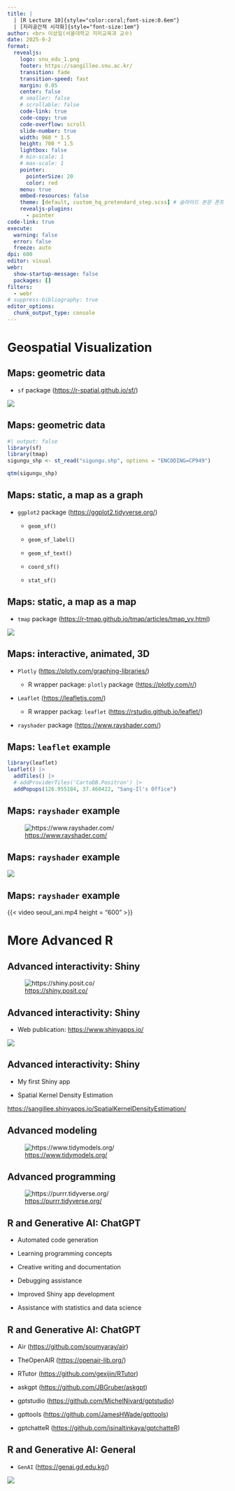 ```yaml
---
title: |
  | [R Lecture 10]{style="color:coral;font-size:0.6em"}   
  | [지리공간적 시각화]{style="font-size:1em"} 
author: <br> 이상일(서울대학교 지리교육과 교수)
date: 2025-9-2
format: 
  revealjs:
    logo: snu_edu_1.png
    footer: https://sangillee.snu.ac.kr/
    transition: fade
    transition-speed: fast
    margin: 0.05
    center: false
    # smaller: false
    # scrollable: false
    code-link: true
    code-copy: true
    code-overflow: scroll
    slide-number: true
    width: 960 * 1.5
    height: 700 * 1.5
    lightbox: false
    # min-scale: 1
    # max-scale: 1
    pointer:
      pointerSize: 20
      color: red
    menu: true
    embed-resources: false
    theme: [default, custom_hq_pretendard_step.scss] # 슬라이드 본문 폰트 크기 조정
    revealjs-plugins:
      - pointer
code-link: true
execute: 
  warning: false
  error: false
  freeze: auto  
dpi: 600
editor: visual
webr: 
  show-startup-message: false     
  packages: []
filters:
  - webr
# suppress-bibliography: true
editor_options: 
  chunk_output_type: console
---
```


# Geospatial Visualization

## Maps: geometric data

-   `sf` package (<https://r-spatial.github.io/sf/>)

![](images/clipboard-3930476942.jpeg){fig-align="center"}

## Maps: geometric data

```r
#| output: false
library(sf)
library(tmap)
sigungu_shp <- st_read("sigungu.shp", options = "ENCODING=CP949")
```

```r
qtm(sigungu_shp)
```

## Maps: static, a map as a graph

-   `ggplot2` package (<https://ggplot2.tidyverse.org/>)

    -   `geom_sf()`

    -   `geom_sf_label()`

    -   `geom_sf_text()`

    -   `coord_sf()`

    -   `stat_sf()`

## Maps: static, a map as a map

-   `tmap` package (<https://r-tmap.github.io/tmap/articles/tmap_vv.html>)

![](images/clipboard-3147080854.png){fig-align="center"}

## Maps: interactive, animated, 3D

-   `Plotly` (<https://plotly.com/graphing-libraries/>)

    -   R wrapper package: `plotly` package (<https://plotly.com/r/>)

-   `Leaflet` (<https://leafletjs.com/>)

    -   R wrapper packag: `leaflet` (<https://rstudio.github.io/leaflet/>)

-   `rayshader` package (<https://www.rayshader.com/>)

## Maps: `leaflet` example

```r
library(leaflet)
leaflet() |> 
  addTiles() |> 
  # addProviderTiles('CartoDB.Positron') |> 
  addPopups(126.955184, 37.460422, "Sang-Il's Office")
```

## Maps: `rayshader` example

![<https://www.rayshader.com/>](images/clipboard-3713320529.png){fig-align="center"}

## Maps: `rayshader` example

![](https://wp.unil.ch/citadyne-news/files/2023/02/thworld.jpeg){fig-align="center"}

## Maps: `rayshader` example {.smaller}

{{< video seoul_ani.mp4 height = "600" >}}

# More Advanced R

## Advanced interactivity: Shiny

![<https://shiny.posit.co/>](images/clipboard-3736716242.png){fig-align="center"}

## Advanced interactivity: Shiny

-   Web publication: <https://www.shinyapps.io/>

![](images/clipboard-2928271543.png){fig-align="center"}

## Advanced interactivity: Shiny

-   My first Shiny app

-   Spatial Kernel Density Estimation

<https://sangillee.shinyapps.io/SpatialKernelDensityEstimation/>

## Advanced modeling

![<https://www.tidymodels.org/>](images/clipboard-3467293569.png){fig-align="center"}

## Advanced programming

![<https://purrr.tidyverse.org/>](images/clipboard-3235294248.png){fig-align="center"}

## R and Generative AI: ChatGPT

-   Automated code generation

-   Learning programming concepts

-   Creative writing and documentation

-   Debugging assistance

-   Improved Shiny app development

-   Assistance with statistics and data science

## R and Generative AI: ChatGPT

-   Air (<https://github.com/soumyaray/air>)

-   TheOpenAIR (<https://openair-lib.org/>)

-   RTutor (<https://github.com/gexijin/RTutor>)

-   askgpt (<https://github.com/JBGruber/askgpt>)

-   gptstudio (<https://github.com/MichelNivard/gptstudio>)

-   gpttools (<https://github.com/JamesHWade/gpttools>)

-   gptchatteR (<https://github.com/isinaltinkaya/gptchatteR>)

## R and Generative AI: General

-   `GenAI` (<https://genai.gd.edu.kg/>)

![](https://genai.gd.edu.kg/assets/img/overview.svg)
